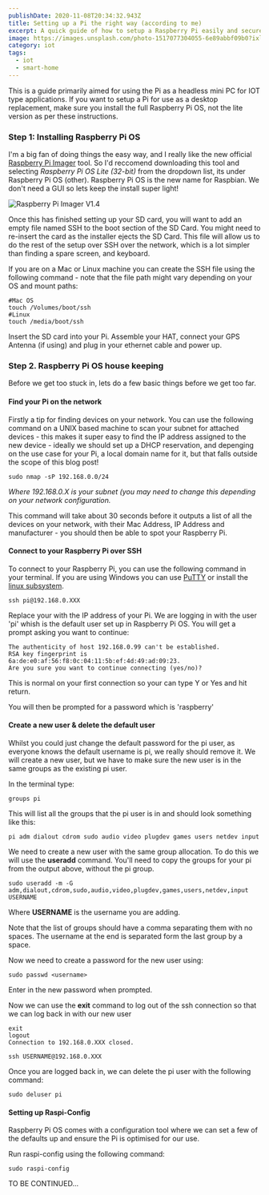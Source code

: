 ```yaml
---
publishDate: 2020-11-08T20:34:32.943Z
title: Setting up a Pi the right way (according to me)
excerpt: A quick guide of how to setup a Raspberry Pi easily and securely for any number of projects!
image: https://images.unsplash.com/photo-1517077304055-6e89abbf09b0?ixlib=rb-4.0.3&ixid=M3wxMjA3fDB8MHxwaG90by1wYWdlfHx8fGVufDB8fHx8fA%3D%3D&auto=format&fit=crop&w=1651&q=80
category: iot
tags:
  - iot
  - smart-home
---
```

This is a guide primarily aimed for using the Pi as a headless mini PC for IOT type applications. If you want to setup a Pi for use as a desktop replacement, make sure you install the full Raspberry Pi OS, not the lite version as per these instructions.

### Step 1: Installing Raspberry Pi OS

I'm a big fan of doing things the easy way, and I really like the new official [Raspberry Pi Imager](https://www.raspberrypi.org/downloads/) tool. So I'd reccomend downloading this tool and selecting *Raspberry Pi OS Lite (32-bit)* from the dropdown list, its under Raspberry Pi OS (other). Raspberry Pi OS is the new name for Raspbian. We don't need a GUI so lets keep the install super light!

![Raspberry Pi Imager V1.4](../../assets/images/raspberry-pi-imager.png)

Once this has finished setting up your SD card, you will want to add an empty file named SSH to the boot section of the SD Card. You might need to re-insert the card as the installer ejects the SD Card. This file will allow us to do the rest of the setup over SSH over the network, which is a lot simpler than finding a spare screen, and keyboard.

If you are on a Mac or Linux machine you can create the SSH file using the following command - note that the file path might vary depending on your OS and mount paths:

```shell
#Mac OS
touch /Volumes/boot/ssh
#Linux
touch /media/boot/ssh
```

Insert the SD card into your Pi. Assemble your HAT, connect your GPS Antenna (if using) and plug in your ethernet cable and power up.

### Step 2. Raspberry Pi OS house keeping

Before we get too stuck in, lets do a few basic things before we get too far.

#### Find your Pi on the network

Firstly a tip for finding devices on your network. You can use the following command on a UNIX based machine to scan your subnet for attached devices - this makes it super easy to find the IP address assigned to the new device - ideally we should set up a DHCP reservation, and depenging on the use case for your Pi, a local domain name for it, but that falls outside the scope of this blog post!

```shell
sudo nmap -sP 192.168.0.0/24
```

*Where 192.168.0.X is your subnet (you may need to change this depending on your network configuration.*

This command will take about 30 seconds before it outputs a list of all the devices on your network, with their Mac Address, IP Address and manufacturer - you should then be able to spot your Raspberry Pi.

#### Connect to your Raspberry Pi over SSH

To connect to your Raspberry Pi, you can use the following command in your terminal. If you are using Windows you can use [PuTTY](https://www.chiark.greenend.org.uk/~sgtatham/putty/) or install the [linux subsystem](https://docs.microsoft.com/en-us/windows/wsl/install-win10).

```shell
ssh pi@192.168.0.XXX
```

Replace your with the IP address of your Pi. We are logging in with the user 'pi' whish is the default user set up in Raspberry Pi OS. You will get a prompt asking you want to continue:

```shell
The authenticity of host 192.168.0.99 can't be established.
RSA key fingerprint is 6a:de:e0:af:56:f8:0c:04:11:5b:ef:4d:49:ad:09:23.
Are you sure you want to continue connecting (yes/no)?
```

This is normal on your first connection so your can type Y or Yes and hit return.

You will then be prompted for a password which is 'raspberry'

#### Create a new user & delete the default user

Whilst you could just change the default password for the pi user, as everyone knows the default username is pi, we really should remove it. We will create a new user, but we have to make sure the new user is in the same groups as the existing pi user.

In the terminal type:

```shell
groups pi
```

This will list all the groups that the pi user is in and should look something like this:

```shell
pi adm dialout cdrom sudo audio video plugdev games users netdev input
```

We need to create a new user with the same group allocation. To do this we will use the **useradd** command. You'll need to copy the groups for your pi from the output above, without the pi group.

```shell
sudo useradd -m -G
adm,dialout,cdrom,sudo,audio,video,plugdev,games,users,netdev,input USERNAME
```

Where **USERNAME** is the username you are adding.

Note that the list of groups should have a comma separating them with no spaces. The username at the end is separated form the last group by a space.

Now we need to create a password for the new user using:

```shell
sudo passwd <username>
```

Enter in the new password when prompted.

Now we can use the **exit** command to log out of the ssh connection so that we can log back in with our new user

```shell
exit
logout
Connection to 192.168.0.XXX closed.
```

```shell
ssh USERNAME@192.168.0.XXX
```

Once you are logged back in, we can delete the pi user with the following command:

```shell
sudo deluser pi
```

#### Setting up Raspi-Config

Raspberry Pi OS comes with a configuration tool where we can set a few of the defaults up and ensure the Pi is optimised for our use.

Run raspi-config using the following command:

```shell
sudo raspi-config
```

TO BE CONTINUED...